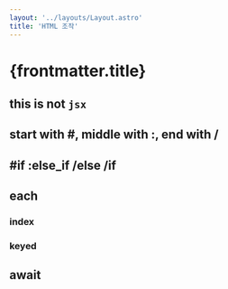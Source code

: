 ```yaml
---
layout: '../layouts/Layout.astro'
title: 'HTML 조작'
---
```



# {frontmatter.title}


## this is not `jsx`

## start with #, middle with :, end with /

## #if :else_if /else /if

## each

### index

### keyed

## await
